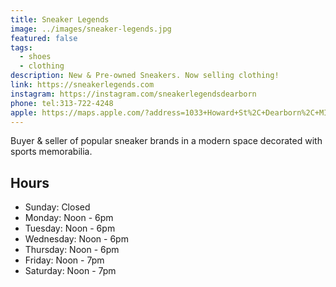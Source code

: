 ```yaml
---
title: Sneaker Legends
image: ../images/sneaker-legends.jpg
featured: false
tags:
  - shoes
  - clothing
description: New & Pre-owned Sneakers. Now selling clothing!
link: https://sneakerlegends.com
instagram: https://instagram.com/sneakerlegendsdearborn
phone: tel:313-722-4248
apple: https://maps.apple.com/?address=1033+Howard+St%2C+Dearborn%2C+MI+48124%2C+United+States&auid=6838195568884541538&ll=42.3049318%2C-83.2475978&lsp=9902&q=Sneaker+Legends+LLC
---
```


Buyer & seller of popular sneaker brands in a modern space decorated with sports memorabilia.

## Hours

- Sunday: Closed
- Monday: Noon - 6pm
- Tuesday: Noon - 6pm
- Wednesday: Noon - 6pm
- Thursday: Noon - 6pm
- Friday: Noon - 7pm
- Saturday: Noon - 7pm